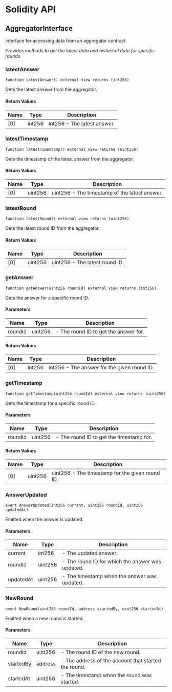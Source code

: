 # Solidity API

## AggregatorInterface

Interface for accessing data from an aggregator contract.

_Provides methods to get the latest data and historical data for specific
rounds._

### latestAnswer

```solidity
function latestAnswer() external view returns (int256)
```

Gets the latest answer from the aggregator.

#### Return Values

| Name | Type   | Description                 |
| ---- | ------ | --------------------------- |
| [0]  | int256 | int256 - The latest answer. |

### latestTimestamp

```solidity
function latestTimestamp() external view returns (uint256)
```

Gets the timestamp of the latest answer from the aggregator.

#### Return Values

| Name | Type    | Description                                   |
| ---- | ------- | --------------------------------------------- |
| [0]  | uint256 | uint256 - The timestamp of the latest answer. |

### latestRound

```solidity
function latestRound() external view returns (uint256)
```

Gets the latest round ID from the aggregator.

#### Return Values

| Name | Type    | Description                    |
| ---- | ------- | ------------------------------ |
| [0]  | uint256 | uint256 - The latest round ID. |

### getAnswer

```solidity
function getAnswer(uint256 roundId) external view returns (int256)
```

Gets the answer for a specific round ID.

#### Parameters

| Name    | Type    | Description                           |
| ------- | ------- | ------------------------------------- |
| roundId | uint256 | - The round ID to get the answer for. |

#### Return Values

| Name | Type   | Description                                 |
| ---- | ------ | ------------------------------------------- |
| [0]  | int256 | int256 - The answer for the given round ID. |

### getTimestamp

```solidity
function getTimestamp(uint256 roundId) external view returns (uint256)
```

Gets the timestamp for a specific round ID.

#### Parameters

| Name    | Type    | Description                              |
| ------- | ------- | ---------------------------------------- |
| roundId | uint256 | - The round ID to get the timestamp for. |

#### Return Values

| Name | Type    | Description                                     |
| ---- | ------- | ----------------------------------------------- |
| [0]  | uint256 | uint256 - The timestamp for the given round ID. |

### AnswerUpdated

```solidity
event AnswerUpdated(int256 current, uint256 roundId, uint256 updatedAt)
```

Emitted when the answer is updated.

#### Parameters

| Name      | Type    | Description                                      |
| --------- | ------- | ------------------------------------------------ |
| current   | int256  | - The updated answer.                            |
| roundId   | uint256 | - The round ID for which the answer was updated. |
| updatedAt | uint256 | - The timestamp when the answer was updated.     |

### NewRound

```solidity
event NewRound(uint256 roundId, address startedBy, uint256 startedAt)
```

Emitted when a new round is started.

#### Parameters

| Name      | Type    | Description                                          |
| --------- | ------- | ---------------------------------------------------- |
| roundId   | uint256 | - The round ID of the new round.                     |
| startedBy | address | - The address of the account that started the round. |
| startedAt | uint256 | - The timestamp when the round was started.          |
